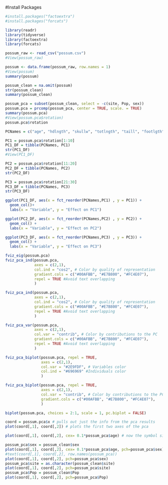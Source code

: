 
#Install Packages
```r
#install.packages("factoextra")
#install.packages("forcats")
```



```r
library(readr)
library(tidyverse)
library(factoextra)
library(forcats)
```


```r
possum_raw <- read_csv("possum.csv")
#View(possum_raw)
```


```r

possum <- data.frame(possum_raw, row.names = 1)
#View(possum)
summary(possum)
```


```r
possum_clean = na.omit(possum)
str(possum_clean)
summary(possum_clean)

```




```r
possum_pca = subset(possum_clean, select = -c(site, Pop, sex))
possum.pca = prcomp(possum_pca, center = TRUE, scale. = TRUE)
summary(possum.pca)
#View(possum.pca$rotation)
possum.pca$rotation
```



```r
PCNames = c("age", "hdlngth", "skullw", "totlngth", "taill", "footlgth", "earconch", "eye", "chest", "belly")
```


```r
PC1 = possum.pca$rotation[1:10]
PC1_DF = tibble(PCNames, PC1)
str(PC1_DF)
#View(PC1_DF)
```


```r
PC2 = possum.pca$rotation[11:20]
PC2_DF = tibble(PCNames, PC2)
str(PC2_DF)
```


```r
PC3 = possum.pca$rotation[21:30]
PC3_DF = tibble(PCNames, PC3)
str(PC3_DF)
```

```r
ggplot(PC1_DF, aes(x = fct_reorder(PCNames,PC1) , y = PC1)) + 
  geom_col()+
  labs(x = "Variable", y = "Effect on PC1")

```



```r
ggplot(PC2_DF, aes(x = fct_reorder(PCNames,PC2) , y = PC2)) + 
  geom_col() +
  labs(x = "Variable", y = "Effect on PC2")

```


```r
ggplot(PC3_DF, aes(x = fct_reorder(PCNames,PC3) , y = PC3)) + 
  geom_col() +
  labs(x = "Variable", y = "Effect on PC3")

```




```r

fviz_eig(possum.pca)
fviz_pca_ind(possum.pca,
             axes = c(2,1),
             col.ind = "cos2", # Color by quality of representation
             gradient.cols = c("#00AFBB", "#E7B800", "#FC4E07"),
             repel = TRUE #Avoid text overlapping
             )

```


```r
fviz_pca_ind(possum.pca,
             axes = c(2,1),
             col.ind = "cos2", # Color by quality of representation
             gradient.cols = c("#00AFBB", "#E7B800", "#FC4E07"),
             repel = TRUE #Avoid text overlapping
             )
```



```r
fviz_pca_var(possum.pca,
             axes = c(2,1),
             col.var = "contrib", # Color by contributions to the PC
             gradient.cols = c("#00AFBB", "#E7B800", "#FC4E07"),
             repel = TRUE #Avoid text overlapping
             )
```


```r
fviz_pca_biplot(possum.pca, repel = TRUE,
                axes = c(2,1),
                col.var = "#2E9FDF", # Variables color
                col.ind = "#696969" #Individuals color
                )

fviz_pca_biplot(possum.pca, repel = TRUE,
                axes = c(2,1),
                col.var = "contrib", # Color by contributions to the PC
                gradient.cols = c("#00AFBB", "#E7B800", "#FC4E07"),
                )
```


```r
biplot(possum.pca, choices = 2:1, scale = 1, pc.biplot = FALSE)
```


```r
coord = possum.pca$x # pulls out just the info from the pca results
plot(coord[,1], coord[,2]) # plots the first two axes of the pca

plot(coord[,1], coord[,2], cex= 0.1*possum_pca$age) # now the symbol size tells you age

possum_pca$sex = possum_clean$sex
plot(coord[,1], coord[,2], cex= 0.1*possum_pca$age, pch=possum_pca$sex)
#text(coord[,1], coord[,2], row.names(possum_pca))
plot(coord[,1], coord[,2], pch=possum_pca$sex)
possum_pca$site = as.character(possum_clean$site)
plot(coord[,1], coord[,2], pch=possum_pca$site)
possum_pca$Pop = possum_clean$Pop
plot(coord[,1], coord[,2], pch=possum_pca$Pop)
```



































